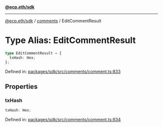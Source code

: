 [**@ecp.eth/sdk**](../../index.mdx)

***

[@ecp.eth/sdk](/sdk-reference/index.mdx) / [comments](/sdk-reference/comments/index.mdx) / EditCommentResult

# Type Alias: EditCommentResult

```ts
type EditCommentResult = {
  txHash: Hex;
};
```

Defined in: [packages/sdk/src/comments/comment.ts:833](https://github.com/ecp-eth/comments-monorepo/blob/main/packages/sdk/src/comments/comment.ts#L833)

## Properties

### txHash

```ts
txHash: Hex;
```

Defined in: [packages/sdk/src/comments/comment.ts:834](https://github.com/ecp-eth/comments-monorepo/blob/main/packages/sdk/src/comments/comment.ts#L834)
